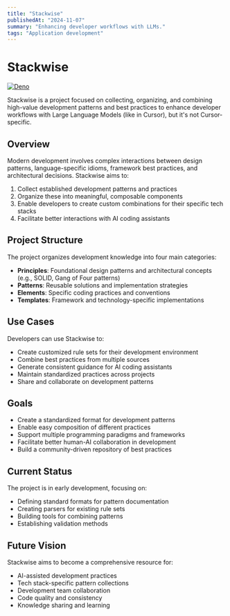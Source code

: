 ```yaml
---
title: "Stackwise"
publishedAt: "2024-11-07"
summary: "Enhancing developer workflows with LLMs."
tags: "Application development"
---
```

# Stackwise

[![Deno](https://github.com/mpazaryna/stackwise/actions/workflows/deno.yml/badge.svg)](https://github.com/mpazaryna/stackwise/actions/workflows/deno.yml)

Stackwise is a project focused on collecting, organizing, and combining high-value development patterns and best practices to enhance developer workflows with Large Language Models (like in Cursor), but it's not Cursor-specific.

## Overview

Modern development involves complex interactions between design patterns, language-specific idioms, framework best practices, and architectural decisions. Stackwise aims to:

1. Collect established development patterns and practices
2. Organize these into meaningful, composable components
3. Enable developers to create custom combinations for their specific tech stacks
4. Facilitate better interactions with AI coding assistants

## Project Structure

The project organizes development knowledge into four main categories:

- **Principles**: Foundational design patterns and architectural concepts (e.g., SOLID, Gang of Four patterns)
- **Patterns**: Reusable solutions and implementation strategies
- **Elements**: Specific coding practices and conventions
- **Templates**: Framework and technology-specific implementations

## Use Cases

Developers can use Stackwise to:

- Create customized rule sets for their development environment
- Combine best practices from multiple sources
- Generate consistent guidance for AI coding assistants
- Maintain standardized practices across projects
- Share and collaborate on development patterns

## Goals

- Create a standardized format for development patterns
- Enable easy composition of different practices
- Support multiple programming paradigms and frameworks
- Facilitate better human-AI collaboration in development
- Build a community-driven repository of best practices

## Current Status

The project is in early development, focusing on:

- Defining standard formats for pattern documentation
- Creating parsers for existing rule sets
- Building tools for combining patterns
- Establishing validation methods

## Future Vision

Stackwise aims to become a comprehensive resource for:

- AI-assisted development practices
- Tech stack-specific pattern collections
- Development team collaboration
- Code quality and consistency
- Knowledge sharing and learning

